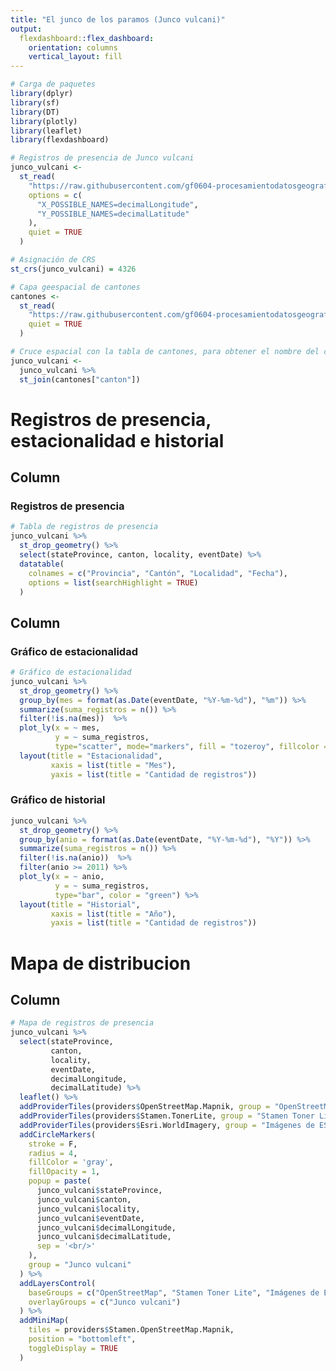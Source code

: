 ```yaml
---
title: "El junco de los paramos (Junco vulcani)"
output: 
  flexdashboard::flex_dashboard:
    orientation: columns
    vertical_layout: fill
---
```


```r
# Carga de paquetes
library(dplyr)
library(sf)
library(DT)
library(plotly)
library(leaflet)
library(flexdashboard)
```


```r
# Registros de presencia de Junco vulcani
junco_vulcani <-
  st_read(
    "https://raw.githubusercontent.com/gf0604-procesamientodatosgeograficos/2021i-datos/main/gbif/junco_vulcani-cr-registros.csv",
    options = c(
      "X_POSSIBLE_NAMES=decimalLongitude",
      "Y_POSSIBLE_NAMES=decimalLatitude"
    ),
    quiet = TRUE
  )

# Asignación de CRS
st_crs(junco_vulcani) = 4326

# Capa geespacial de cantones
cantones <-
  st_read(
    "https://raw.githubusercontent.com/gf0604-procesamientodatosgeograficos/2021i-datos/main/ign/delimitacion-territorial-administrativa/cr_cantones_simp_wgs84.geojson",
    quiet = TRUE
  )
```

```r
# Cruce espacial con la tabla de cantones, para obtener el nombre del cantón
junco_vulcani <- 
  junco_vulcani %>%
  st_join(cantones["canton"])
```

Registros de presencia, estacionalidad e historial
=======================================================================

Column {data-width=650}
-----------------------------------------------------------------------

### Registros de presencia

```r
# Tabla de registros de presencia
junco_vulcani %>%
  st_drop_geometry() %>%
  select(stateProvince, canton, locality, eventDate) %>%
  datatable(
    colnames = c("Provincia", "Cantón", "Localidad", "Fecha"),
    options = list(searchHighlight = TRUE)
  )
```

Column {data-width=350}
-----------------------------------------------------------------------

### Gráfico de estacionalidad

```r
# Gráfico de estacionalidad
junco_vulcani %>%
  st_drop_geometry() %>%
  group_by(mes = format(as.Date(eventDate, "%Y-%m-%d"), "%m")) %>%
  summarize(suma_registros = n()) %>%
  filter(!is.na(mes))  %>%
  plot_ly(x = ~ mes,
          y = ~ suma_registros,
          type="scatter", mode="markers", fill = "tozeroy", fillcolor = "green") %>%
  layout(title = "Estacionalidad",
         xaxis = list(title = "Mes"),
         yaxis = list(title = "Cantidad de registros"))
```

### Gráfico de historial

```r
junco_vulcani %>%
  st_drop_geometry() %>%
  group_by(anio = format(as.Date(eventDate, "%Y-%m-%d"), "%Y")) %>%
  summarize(suma_registros = n()) %>%
  filter(!is.na(anio))  %>%
  filter(anio >= 2011) %>%
  plot_ly(x = ~ anio,
          y = ~ suma_registros,
          type="bar", color = "green") %>%
  layout(title = "Historial",
         xaxis = list(title = "Año"),
         yaxis = list(title = "Cantidad de registros"))
```

Mapa de distribucion
=======================================================================

Column
-----------------------------------------------------------------------

```r
# Mapa de registros de presencia
junco_vulcani %>%
  select(stateProvince,
         canton,
         locality,
         eventDate,
         decimalLongitude,
         decimalLatitude) %>%
  leaflet() %>%
  addProviderTiles(providers$OpenStreetMap.Mapnik, group = "OpenStreetMap") %>%
  addProviderTiles(providers$Stamen.TonerLite, group = "Stamen Toner Lite") %>%
  addProviderTiles(providers$Esri.WorldImagery, group = "Imágenes de ESRI") %>%
  addCircleMarkers(
    stroke = F,
    radius = 4,
    fillColor = 'gray',
    fillOpacity = 1,
    popup = paste(
      junco_vulcani$stateProvince,
      junco_vulcani$canton,
      junco_vulcani$locality,
      junco_vulcani$eventDate,
      junco_vulcani$decimalLongitude,
      junco_vulcani$decimalLatitude,
      sep = '<br/>'
    ),
    group = "Junco vulcani"
  ) %>%
  addLayersControl(
    baseGroups = c("OpenStreetMap", "Stamen Toner Lite", "Imágenes de ESRI"),
    overlayGroups = c("Junco vulcani")
  ) %>%
  addMiniMap(
    tiles = providers$Stamen.OpenStreetMap.Mapnik,
    position = "bottomleft",
    toggleDisplay = TRUE
  )
```

